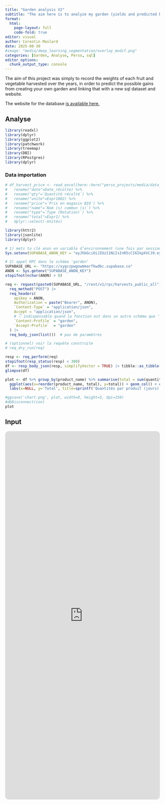 ```yaml
---
title: "Garden analysis V2"
subtitle: "The aim here is to analyze my garden (yields and predicted benefits), and secondly to learn how to use SQL databases"
format:
  html:
    page-layout: full
    code-fold: true
editor: visual
author: Corentin Maslard
date: 2025-08-30
#image: "media/deep_learning_segmentation/overlay_modif.png"
categories: [Garden, Analyse, Perso, sql]
editor_options: 
  chunk_output_type: console
---
```


The aim of this project was simply to record the weights of each fruit and vegetable harvested over the years, in order to predict the possible gains from creating your own garden and linking that with a new sql dataset and website.

The website for the database [is available here.](https://cmaslard.xyz/garden-harvest/)

::: panel-tabset

## Analyse

```r
library(readxl)
library(dplyr)
library(ggplot2)
library(patchwork)
library(treemap)
library(DBI)
library(RPostgres)
library(dplyr)
```

### Data importation

```r
# df_harvest_price <- read_excel(here::here("perso_projects/media/data_analyse_garden/recolte_total.xlsx")) %>% 
#   rename("date"=Date_récolte) %>% 
#   rename("qty"=`Quantité récolté`) %>% 
#   rename("unite"=Expr1002) %>% 
#   rename("price"=`Prix en magasin BIO`) %>% 
#   rename("name"=`Nom (s) commun (s)`) %>% 
#   rename("type"=`Type (Rotation)`) %>% 
#   rename("total"=Expr1) %>% 
#   dplyr::select(-Unités)

library(httr2)
library(jsonlite)
library(dplyr)

# 1) mets ta clé anon en variable d’environnement (une fois par session R)
Sys.setenv(SUPABASE_ANON_KEY = "eyJhbGciOiJIUzI1NiIsInR5cCI6IkpXVCJ9.eyJpc3MiOiJzdXBhYmFzZSIsInJlZiI6Inh5Z2N6cHdnb3dtbWFyZmt3ZGJjIiwicm9sZSI6ImFub24iLCJpYXQiOjE3NTY0OTUwNDYsImV4cCI6MjA3MjA3MTA0Nn0.euY43Bd9gJW4y2qvxjwAZqrP6RPQXmGwcpD1H1Qx_pg")

# 2) appel RPC dans le schéma 'garden'
SUPABASE_URL <- "https://xygczpwgowmmarfkwdbc.supabase.co"
ANON <- Sys.getenv("SUPABASE_ANON_KEY")
stopifnot(nchar(ANON) > 0)

req <- request(paste0(SUPABASE_URL, "/rest/v1/rpc/harvests_public_all")) |>
  req_method("POST") |>
  req_headers(
    apikey = ANON,
    Authorization = paste("Bearer", ANON),
    `Content-Type` = "application/json",
    Accept = "application/json",
    # 👇 indispensable quand la fonction est dans un autre schéma que 'public'
    `Content-Profile` = "garden",
    `Accept-Profile`  = "garden"
  ) |>
  req_body_json(list())  # pas de paramètres

# (optionnel) voir la requête construite
# req_dry_run(req)

resp <- req_perform(req)
stopifnot(resp_status(resp) < 300)
df <- resp_body_json(resp, simplifyVector = TRUE) |> tibble::as_tibble()
glimpse(df)

plot <- df %>% group_by(product_name) %>% summarise(total = sum(quantity, na.rm=TRUE)) %>%
  ggplot(aes(x=reorder(product_name, total), y=total)) + geom_col() + coord_flip() +
  labs(x=NULL, y='Total', title=sprintf('Quantités par produit (jours)'))

#ggsave('chart.png', plot, width=8, height=5, dpi=150)
#dbDisconnect(con)
plot
```

## Input

<iframe src="https://cmaslard.xyz/garden-harvest/" width="100%" height="1200" style="border:0; border-radius:12px;"></iframe>

:::